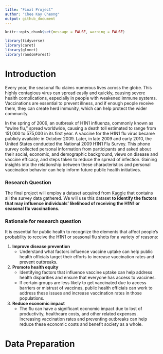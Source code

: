 ```yaml
---
title: "Final Project"
author: "Chee Kay Cheong"
output: github_document
---
```


```r
knitr::opts_chunk$set(message = FALSE, warning = FALSE)

library(tidyverse)
library(caret)
library(glmnet)
library(randomForest)
```

# Introduction

Every year, the seasonal flu claims numerous lives across the globe. This highly contagious virus can spread easily and quickly, causing severe health complications, especially in
people with weakened immune systems. Vaccinations are essential to prevent illness, and if enough people receive them, they can create herd immunity, which can help protect the
wider community.

In the spring of 2009, an outbreak of H1N1 influenza, commonly known as "swine flu," spread worldwide, causing a death toll estimated to range from 151,000 to 575,000 in its first
year. A vaccine for the H1N1 flu virus became publicly available in October 2009. Later, in late 2009 and early 2010, the United States conducted the National 2009 H1N1 Flu Survey.
This phone survey collected personal information from participants and asked about their social, economic, and demographic background, views on disease and vaccine efficacy, and
steps taken to reduce the spread of infection. Gaining insights into the relationship between these characteristics and personal vaccination behavior can help inform future public
health initiatives.

### Research Question

The final project will employ a dataset acquired from [Kaggle](https://www.kaggle.com/datasets/arashnic/flu-data) that contains all the survey data gathered. We will use this
dataset **to identify the factors that may influence individuals' likelihood of receiving the H1N1 or seasonal flu vaccinations**.

### Rationale for research question

It is essential for public health to recognize the elements that affect people's probability to receive the H1N1 or seasonal flu shots for a variety of reasons:

1. **Improve disease prevention**
   + Understand what factors influence vaccine uptake can help public health officials target their efforts to increase vaccination rates and prevent outbreaks.
   
2. **Promote health equity**
   + Identifying factors that influence vaccine uptake can help address health disparities and ensure that everyone has access to vaccines. 
   + If certain groups are less likely to get vaccinated due to access barriers or mistrust of vaccines, public health officials can work to address these issues and increase vaccination rates in those populations.
   
3. **Reduce economic impact**
   + The flu can have a significant economic impact due to lost of productivity, healthcare costs, and other related expenses. Increasing vaccination rates and preventing outbreaks can help reduce these economic costs and benefit society as a whole.
   

# Data Preparation

```r

```





